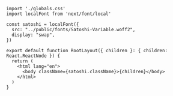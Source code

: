 ```tsx app/layout.tsx highlight={1,2,4-7,12}
import './globals.css'
import localFont from 'next/font/local'

const satoshi = localFont({
  src: "../public/fonts/Satoshi-Variable.woff2",
  display: "swap",
})

export default function RootLayout({ children }: { children: React.ReactNode }) {
  return (
    <html lang="en">
      <body className={satoshi.className}>{children}</body>
    </html>
  )
}
```